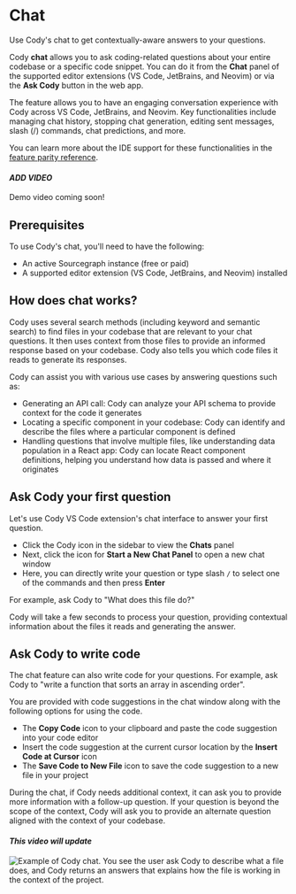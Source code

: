# Chat

<p className="subtitle"> Use Cody's chat to get contextually-aware answers to your questions.</p>

Cody **chat** allows you to ask coding-related questions about your entire codebase or a specific code snippet. You can do it from the **Chat** panel of the supported editor extensions (VS Code, JetBrains, and Neovim) or via the **Ask Cody** button in the web app.

The feature allows you to have an engaging conversation experience with Cody across VS Code, JetBrains, and Neovim. Key functionalities include managing chat history, stopping chat generation, editing sent messages, slash (/) commands, chat predictions, and more.

You can learn more about the IDE support for these functionalities in the [feature parity reference](/cody/cody-clients/feature-reference#chat).

#### *ADD VIDEO*

Demo video coming soon!

## Prerequisites

To use Cody's chat, you'll need to have the following:

- An active Sourcegraph instance (free or paid)
- A supported editor extension (VS Code, JetBrains, and Neovim) installed

## How does chat works?

Cody uses several search methods (including keyword and semantic search) to find files in your codebase that are relevant to your chat questions. It then uses context from those files to provide an informed response based on your codebase. Cody also tells you which code files it reads to generate its responses.

Cody can assist you with various use cases by answering questions such as:

- Generating an API call: Cody can analyze your API schema to provide context for the code it generates
- Locating a specific component in your codebase: Cody can identify and describe the files where a particular component is defined
- Handling questions that involve multiple files, like understanding data population in a React app: Cody can locate React component definitions, helping you understand how data is passed and where it originates

## Ask Cody your first question

Let's use Cody VS Code extension's chat interface to answer your first question.

- Click the Cody icon in the sidebar to view the **Chats** panel
- Next, click the icon for **Start a New Chat Panel** to open a new chat window
- Here, you can directly write your question or type slash `/` to select one of the commands and then press **Enter**

For example, ask Cody to "What does this file do?"

Cody will take a few seconds to process your question, providing contextual information about the files it reads and generating the answer.

## Ask Cody to write code

The chat feature can also write code for your questions. For example, ask Cody to "write a function that sorts an array in ascending order".

You are provided with code suggestions in the chat window along with the following options for using the code.

- The **Copy Code** icon to your clipboard and paste the code suggestion into your code editor
- Insert the code suggestion at the current cursor location by the **Insert Code at Cursor** icon
- The **Save Code to New File** icon to save the code suggestion to a new file in your project

During the chat, if Cody needs additional context, it can ask you to provide more information with a follow-up question. If your question is beyond the scope of the context, Cody will ask you to provide an alternate question aligned with the context of your codebase.

#### *This video will update*

![Example of Cody chat. You see the user ask Cody to describe what a file does, and Cody returns an answers that explains how the file is working in the context of the project.](https://storage.googleapis.com/sourcegraph-assets/cody/Docs/Sept2023/Context_Chat_SM.gif)
